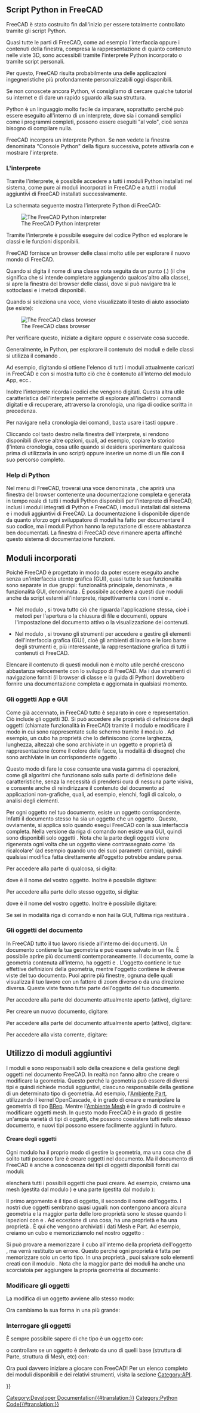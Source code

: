 <languages/>

{{Docnav/it
|[[Python_scripting_tutorial/it|Guida agli Script Python]]
|[[Part_scripting/it|Script di Part]]
}}

{{TOCright}}

<span id="Python_scripting_in_FreeCAD"></span>
== Script Python in FreeCAD ==

FreeCAD è stato costruito fin dall'inizio per essere totalmente controllato tramite gli script Python.

Quasi tutte le parti di FreeCAD, come ad esempio l'interfaccia oppure i contenuti della finestra, compresa la rappresentazione di quanto contenuto nelle viste 3D, sono accessibili tramite l'interprete Python incorporato o tramite script personali.

Per questo, FreeCAD risulta probabilmente una delle applicazioni ingegneristiche più profondamente personalizzabili oggi disponibili.

Se non conoscete ancora Python, vi consigliamo di cercare qualche tutorial su internet e di dare un rapido sguardo alla sua struttura.

Python è un linguaggio molto facile da imparare, soprattutto perché può essere eseguito all'interno di un interprete, dove sia i comandi semplici come i programmi completi, possono essere eseguiti "al volo", cioè senza bisogno di compilare nulla.

FreeCAD incorpora un interprete Python. Se non vedete la finestra denominata "Console Python" della figura successiva, potete attivarla con {{MenuCommand|Visualizza → Pannelli → Console Python}} e mostrare l'interprete.

<span id="The_interpreter"></span>
===  L'interprete ===

Tramite l'interprete, è possibile accedere a tutti i moduli Python installati nel sistema, come pure ai moduli incorporati in FreeCAD e a tutti i moduli aggiuntivi di FreeCAD installati successivamente.

La schermata seguente mostra l'interprete Python di FreeCAD:

[[Image:screenshot_pythoninterpreter.jpg|The FreeCAD Python interpreter]]

Tramite l'interprete è possibile eseguire del codice Python ed esplorare le classi e le funzioni disponibili.

FreeCAD fornisce un browser delle classi molto utile per esplorare il nuovo mondo di FreeCAD.

Quando si digita il nome di una classe nota seguita da un punto (.) (il che significa che si intende completare aggiungendo qualcos'altro alla classe), si apre la finestra del browser delle classi, dove si può navigare tra le sottoclassi e i metodi disponibili.

Quando si seleziona una voce, viene visualizzato il testo di aiuto associato (se esiste):

[[Image:screenshot_classbrowser.jpg|The FreeCAD class browser]]

Per verificare questo, iniziate a digitare {{incode|App.}} oppure {{incode|Gui.}} e osservate cosa succede.

Generalmente, in  Python, per esplorare il contenuto dei moduli e delle classi si utilizza il comando {{incode|print(dir())}}.

Ad esempio, digitando {{incode|print(dir())}} si ottiene l'elenco di tutti i moduli attualmente caricati in FreeCAD e con  {{incode|print(dir(App))}} si mostra tutto ciò che è contenuto all'interno del modulo App, ecc..

Inoltre l'interprete ricorda i codici che vengono digitati. Questa altra utile caratteristica dell'interprete permette di esplorare all'indietro i comandi digitati e di recuperare, attraverso la cronologia, una riga di codice scritta in precedenza.

Per navigare nella cronologia dei comandi, basta usare i tasti {{KEY|Freccia sù}} oppure {{KEY|Freccia giù}}.

Cliccando col tasto destro nella finestra dell'interprete, si rendono disponibili diverse altre opzioni, quali, ad esempio, copiare lo storico (l'intera cronologia, cosa utile quando si desidera sperimentare qualcosa prima di utilizzarla in uno script) oppure inserire un nome di un file con il suo percorso completo.
{{Top}}
<span id="Python_Help"></span>
=== Help di Python ===

Nel menu {{MenuCommand|Help}} di FreeCAD, troverai una voce denominata {{MenuCommand|Automatic python modules documentation}}, che aprirà una finestra del browser contenente una documentazione completa e generata in tempo reale di tutti i moduli Python disponibili per l'interprete di FreeCAD, inclusi i moduli integrati di Python e FreeCAD, i moduli installati dal sistema e i moduli aggiuntivi di FreeCAD. La documentazione lì disponibile dipende da quanto sforzo ogni sviluppatore di moduli ha fatto per documentare il suo codice, ma i moduli Python hanno la reputazione di essere abbastanza ben documentati. La finestra di FreeCAD deve rimanere aperta affinché questo sistema di documentazione funzioni.
{{Top}}
<span id="Built-in_modules"></span>
==Moduli incorporati==

Poiché FreeCAD è progettato in modo da poter essere eseguito anche senza un'interfaccia utente grafica (GUI), quasi tutte le sue funzionalità sono separate in due gruppi: funzionalità principale, denominata {{incode|App}}, e funzionalità GUI, denominata {{incode |Gui}}. È possibile accedere a questi due moduli anche da script esterni all'interprete, rispettivamente con i nomi {{incode|FreeCAD}} e {{incode|FreeCADGui}}.

* Nel modulo {{incode|App}}, si trova tutto ciò che riguarda l'applicazione stessa, cioè i metodi per l'apertura o la chiusura di file e documenti, oppure l'impostazione del documento attivo o la visualizzazione dei contenuti.

* Nel modulo {{incode|Gui}}, si trovano gli strumenti per accedere e gestire gli elementi dell'interfaccia grafica (GUI), cioè gli ambienti di lavoro e le loro barre degli strumenti e, più interessante, la rappresentazione grafica di tutti i contenuti di FreeCAD. 

Elencare il contenuto di questi moduli non è molto utile perché crescono abbastanza velocemente con lo sviluppo di FreeCAD. Ma i due strumenti di navigazione forniti (il browser di classe e la guida di Python) dovrebbero fornire una documentazione completa e aggiornata in qualsiasi momento.
{{Top}}
<span id="The_App_and_Gui_objects"></span>
===Gli oggetti App e GUI===

Come già accennato, in FreeCAD tutto è separato in core e representation. Ciò include gli oggetti 3D. Si può accedere alle proprietà di definizione degli oggetti (chiamate funzionalità in FreeCAD) tramite il modulo {{incode|App}} e modificare il modo in cui sono rappresentate sullo schermo tramite il modulo {{incode|Gui}}. Ad esempio, un cubo ha proprietà che lo definiscono (come larghezza, lunghezza, altezza) che sono archiviate in un oggetto {{incode|App}} e proprietà di rappresentazione (come il colore delle facce, la modalità di disegno) che sono archiviate in un corrispondente oggetto {{incode|Gui}}.

Questo modo di fare le cose consente una vasta gamma di operazioni, come gli algoritmi che funzionano solo sulla parte di definizione delle caratteristiche, senza la necessità di prendersi cura di nessuna parte visiva, e consente anche di reindirizzare il contenuto del documento ad applicazioni non-grafiche, quali, ad esempio, elenchi, fogli di calcolo, o analisi degli elementi.

Per ogni oggetto {{incode|App}} nel tuo documento, esiste un oggetto {{incode|Gui}} corrispondente. Infatti il ​​documento stesso ha sia un oggetto {{incode|App}} che un oggetto {{incode|Gui}}. Questo, ovviamente, si applica solo quando esegui FreeCAD con la sua interfaccia completa. Nella versione da riga di comando non esiste una GUI, quindi sono disponibili solo oggetti {{incode|App}}. Nota che la parte {{incode|Gui}} degli oggetti viene rigenerata ogni volta che un oggetto {{incode|App}} viene contrassegnato come 'da ricalcolare' (ad esempio quando uno dei suoi parametri cambia), quindi qualsiasi modifica fatta direttamente all'oggetto {{incode|Gui}} potrebbe andare persa.

Per accedere alla parte {{incode|App}} di qualcosa, si digita:

{{Code|code=
myObject = App.ActiveDocument.getObject("ObjectName")
}}

dove {{incode|"ObjectName"}} è il nome del vostro oggetto. Inoltre è possibile digitare:

{{Code|code=
myObject = App.ActiveDocument.ObjectName
}}

Per accedere alla parte {{incode|Gui}} dello stesso oggetto, si digita:

{{Code|code=
myViewObject = Gui.ActiveDocument.getObject("ObjectName")
}}

dove {{incode|"ObjectName"}} è il nome del vostro oggetto. Inoltre è possibile digitare:

{{Code|code=
myViewObject = App.ActiveDocument.ObjectName.ViewObject
}}

Se sei in modalità riga di comando e non hai la GUI, l'ultima riga restituirà {{incode|None}}.
{{Top}}
<span id="The_Document_objects"></span>
===Gli oggetti del documento===

In FreeCAD tutto il tuo lavoro risiede all'interno dei documenti. Un documento contiene la tua geometria e può essere salvato in un file. È possibile aprire più documenti contemporaneamente. Il documento, come la geometria contenuta all'interno, ha oggetti {{incode|App}} e {{incode|Gui}}. L'oggetto {{incode|App}} contiene le tue effettive definizioni della geometria, mentre l'oggetto {{incode|Gui}} contiene le diverse viste del tuo documento. Puoi aprire più finestre, ognuna delle quali visualizza il tuo lavoro con un fattore di zoom diverso o da una direzione diversa. Queste viste fanno tutte parte dell'oggetto {{incode|Gui}} del tuo documento.

Per accedere alla parte {{incode|App}} del documento attualmente aperto (attivo), digitare:

{{Code|code=
myDocument = App.ActiveDocument
}}

Per creare un nuovo documento, digitare:

{{Code|code=
myDocument = App.newDocument("Document Name")
}}

Per accedere alla parte {{incode|Gui}} del documento attualmente aperto (attivo), digitare:

{{Code|code=
myGuiDocument = Gui.ActiveDocument
}}

Per accedere alla vista corrente, digitare:

{{Code|code=
myView = Gui.ActiveDocument.ActiveView
}}
{{Top}}
<span id="Using_additional_modules"></span>
==Utilizzo di moduli aggiuntivi==

I moduli {{incode|FreeCAD}} e {{incode|FreeCADGui}} sono responsabili solo della creazione e della gestione degli oggetti nel documento FreeCAD. In realtà non fanno altro che creare o modificare la geometria. Questo perché la geometria può essere di diversi tipi e quindi richiede moduli aggiuntivi, ciascuno responsabile della gestione di un determinato tipo di geometria. Ad esempio, l'[[Part_Workbench/it|Ambiente Part]], utilizzando il kernel OpenCascade, è in grado di creare e manipolare la geometria di tipo [https://it.wikipedia.org/wiki/B-Rep BRep]. Mentre l'[[Mesh_Workbench/it|Ambiente Mesh]] è in grado di costruire e modificare oggetti mesh. In questo modo FreeCAD è in grado di gestire un'ampia varietà di tipi di oggetti, che possono coesistere tutti nello stesso documento, e nuovi tipi possono essere facilmente aggiunti in futuro.
{{Top}}
<span id="Creating_objects"></span>
==== Creare degli oggetti ====

Ogni modulo ha il proprio modo di gestire la geometria, ma una cosa che di solito tutti possono fare è creare oggetti nel documento. Ma il documento di FreeCAD è anche a conoscenza dei tipi di oggetti disponibili forniti dai moduli:

{{Code|code=
FreeCAD.ActiveDocument.supportedTypes()
}}

elencherà tutti i possibili oggetti che puoi creare. Ad esempio, creiamo una mesh (gestita dal modulo {{incode|Mesh}}) e una parte (gestita dal modulo {{incode|Part}}):

{{Code|code=
myMesh = FreeCAD.ActiveDocument.addObject("Mesh::Feature", "myMeshName")
myPart = FreeCAD.ActiveDocument.addObject("Part::Feature", "myPartName")
}}

Il primo argomento è il tipo di oggetto, il secondo il nome dell'oggetto. I nostri due oggetti sembrano quasi uguali: non contengono ancora alcuna geometria e la maggior parte delle loro proprietà sono le stesse quando li ispezioni con {{incode|dir(myMesh)}} e {{incode|dir(myPart)}}. Ad eccezione di una cosa, {{incode|myMesh}} ha una proprietà {{incode|Mesh}} e {{incode|myPart}} ha una proprietà {{incode|Shape}}. È qui che vengono archiviati i dati Mesh e Part. Ad esempio, creiamo un cubo {{incode|Part}} e memorizziamolo nel nostro oggetto {{incode|myPart}}:

{{Code|code=
import Part
cube = Part.makeBox(2, 2, 2)
myPart.Shape = cube
}}

Si può provare a memorizzare il cubo all'interno della proprietà {{incode|Mesh}} dell'oggetto {{incode|myMesh}}, ma verrà restituito un errore. Questo perché ogni proprietà è fatta per memorizzare solo un certo tipo. In una proprietà {{incode|Mesh}}, puoi salvare solo elementi creati con il modulo {{incode|Mesh}}. Nota che la maggior parte dei moduli ha anche una scorciatoia per aggiungere la propria geometria al documento:

{{Code|code=
import Part
cube = Part.makeBox(2, 2, 2)
Part.show(cube)
}}
{{Top}}
<span id="Modifying_objects"></span>
===Modificare gli oggetti===

La modifica di un oggetto avviene allo stesso modo:

{{Code|code=
import Part
cube = Part.makeBox(2, 2, 2)
myPart.Shape = cube
}}

Ora cambiamo la sua forma in una più grande:

{{Code|code=
biggercube = Part.makeBox(5, 5, 5)
myPart.Shape = biggercube
}}
{{Top}}
<span id="Querying_objects"></span>
===Interrogare gli oggetti===

È sempre possibile sapere di che tipo è un oggetto con:

{{Code|code=
myObj = FreeCAD.ActiveDocument.getObject("myObjectName")
print(myObj.TypeId)
}}

o controllare se un oggetto è derivato da uno di quelli base (struttura di Parte, struttura di Mesh, etc) con:

{{Code|code=
print(myObj.isDerivedFrom("Part::Feature"))
}}

Ora puoi davvero iniziare a giocare con FreeCAD! Per un elenco completo dei moduli disponibili e dei relativi strumenti, visita la sezione [[:Category:API|Category:API]].
{{Top}}

{{Docnav/it
|[[Python_scripting_tutorial/it|Guida agli Script Python]]
|[[Part_scripting/it|Script di Part]]
}}

{{Powerdocnavi{{#translation:}}}}
[[Category:Developer Documentation{{#translation:}}]]
[[Category:Python Code{{#translation:}}]]